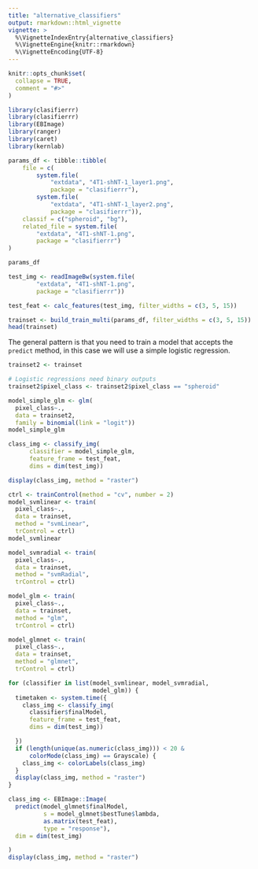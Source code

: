 ```yaml
---
title: "alternative_classifiers"
output: rmarkdown::html_vignette
vignette: >
  %\VignetteIndexEntry{alternative_classifiers}
  %\VignetteEngine{knitr::rmarkdown}
  %\VignetteEncoding{UTF-8}
---
```


```r
knitr::opts_chunk$set(
  collapse = TRUE,
  comment = "#>"
)
```

```r
library(clasifierrr)
library(clasifierrr)
library(EBImage)
library(ranger)
library(caret)
library(kernlab)
```

```r
params_df <- tibble::tibble(
    file = c(
        system.file(
            "extdata", "4T1-shNT-1_layer1.png",
            package = "clasifierrr"),
        system.file(
            "extdata", "4T1-shNT-1_layer2.png",
            package = "clasifierrr")),
    classif = c("spheroid", "bg"),
    related_file = system.file(
        "extdata", "4T1-shNT-1.png",
        package = "clasifierrr")
)

params_df
```


```r
test_img <- readImageBw(system.file(
        "extdata", "4T1-shNT-1.png",
        package = "clasifierrr"))

test_feat <- calc_features(test_img, filter_widths = c(3, 5, 15))
```


```r
trainset <- build_train_multi(params_df, filter_widths = c(3, 5, 15))
head(trainset)
```

The general pattern is that you need to train a model that accepts the `predict`
method, in this case we will use a simple logistic regression.

```r
trainset2 <- trainset

# Logistic regressions need binary outputs
trainset2$pixel_class <- trainset2$pixel_class == "spheroid"

model_simple_glm <- glm(
  pixel_class~.,
  data = trainset2,
  family = binomial(link = "logit"))
model_simple_glm
```

```r
class_img <- classify_img(
      classifier = model_simple_glm, 
      feature_frame = test_feat, 
      dims = dim(test_img))

display(class_img, method = "raster")
```


```r
ctrl <- trainControl(method = "cv", number = 2)
model_svmlinear <- train(
  pixel_class~.,
  data = trainset,
  method = "svmLinear",
  trControl = ctrl)
model_svmlinear
```

```r
model_svmradial <- train(
  pixel_class~.,
  data = trainset,
  method = "svmRadial",
  trControl = ctrl)

model_glm <- train(
  pixel_class~.,
  data = trainset,
  method = "glm",
  trControl = ctrl)

model_glmnet <- train(
  pixel_class~.,
  data = trainset,
  method = "glmnet",
  trControl = ctrl)
```



```r
for (classifier in list(model_svmlinear, model_svmradial,
                        model_glm)) {
  timetaken <- system.time({
    class_img <- classify_img(
      classifier$finalModel, 
      feature_frame = test_feat, 
      dims = dim(test_img))

  })
  if (length(unique(as.numeric(class_img))) < 20 & 
      colorMode(class_img) == Grayscale) {
    class_img <- colorLabels(class_img)
  }
  display(class_img, method = "raster")
}
```

```r
class_img <- EBImage::Image(
  predict(model_glmnet$finalModel, 
          s = model_glmnet$bestTune$lambda, 
          as.matrix(test_feat), 
          type = "response"),
  dim = dim(test_img)

)
display(class_img, method = "raster")

```

